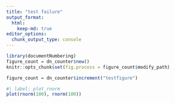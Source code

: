 ```yaml
---
title: "test failure"
output_format:
  html:
    keep-md: true
editor_options: 
  chunk_output_type: console
---
```


```r
library(documentNumbering)
figure_count = dn_counter$new()
knitr::opts_chunk$set(fig.process = figure_count$modify_path)

figure_count = dn_counter$increment("testfigure")
```

```r
#| label: plot_rnorm
plot(rnorm(100), rnorm(100))
```
